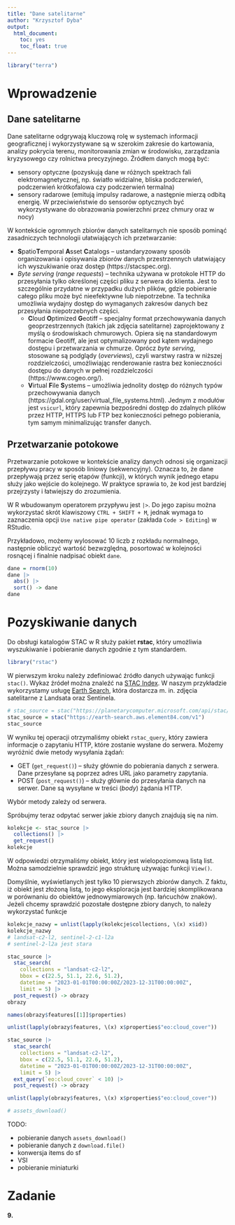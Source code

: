 ```yaml
---
title: "Dane satelitarne"
author: "Krzysztof Dyba"
output:
  html_document:
    toc: yes
    toc_float: true
---
```


```r
library("terra")
```

# Wprowadzenie

## Dane satelitarne

Dane satelitarne odgrywają kluczową rolę w systemach informacji geograficznej
i wykorzystywane są w szerokim zakresie do kartowania, analizy pokrycia terenu,
monitorowania zmian w środowisku, zarządzania kryzysowego czy
rolnictwa precyzyjnego. Źródłem danych mogą być:

* sensory optyczne (pozyskują dane w różnych spektrach fali elektromagnetycznej,
np. światło widzialne, bliska podczerwień, podczerwień krótkofalowa czy
podczerwień termalna)
* sensory radarowe (emitują impulsy radarowe, a następnie mierzą odbitą energię.
W przeciwieństwie do sensorów optycznych być wykorzystywane do obrazowania
powierzchni przez chmury oraz w nocy)

W kontekście ogromnych zbiorów danych satelitarnych nie sposób pominąć
zasadniczych technologii ułatwiających ich przetwarzanie:

* **S**patio**T**emporal **A**sset **C**atalogs -- ustandaryzowany sposób
organizowania i opisywania zbiorów danych przestrzennych ułatwiający ich
wyszukiwanie oraz dostęp (https://stacspec.org).
* *Byte serving* (*range requests*) -- technika używana w protokole HTTP do
przesyłania tylko określonej części pliku z serwera do klienta. Jest to
szczególnie przydatne w przypadku dużych plików, gdzie pobieranie całego pliku
może być nieefektywne lub niepotrzebne. Ta technika umożliwia wydajny dostęp do
wymaganych zakresów danych bez przesyłania niepotrzebnych części.
  * **C**loud **O**ptimized **G**eotiff -- specjalny format przechowywania
  danych geoprzestrzennych (takich jak zdjęcia satelitarne) zaprojektowany z
  myślą o środowiskach chmurowych. Opiera się na standardowym formacie Geotiff,
  ale jest optymalizowany pod kątem wydajnego dostępu i przetwarzania w chmurze.
  Oprócz *byte serving*, stosowane są podglądy (*overviews*), czyli warstwy rastra
  w niższej rozdzielczości, umożliwiając renderowanie rastra bez konieczności
  dostępu do danych w pełnej rozdzielczości (https://www.cogeo.org/).
  * **V**irtual **F**ile **S**ystems -- umożliwia jednolity dostęp do różnych
  typów przechowywania danych (https://gdal.org/user/virtual_file_systems.html).
  Jednym z modułów jest `vsicurl`, który zapewnia bezpośredni dostęp do zdalnych
  plików przez HTTP, HTTPS lub FTP bez konieczności pełnego pobierania, tym samym
  minimalizując transfer danych.

## Przetwarzanie potokowe

Przetwarzanie potokowe w kontekście analizy danych odnosi się organizacji
przepływu pracy w sposób liniowy (sekwencyjny). Oznacza to, że dane przepływają
przez serię etapów (funkcji), w których wynik jednego etapu służy jako wejście
do kolejnego. W praktyce sprawia to, że kod jest bardziej przejrzysty i
łatwiejszy do zrozumienia.

W R wbudowanym operatorem przypływu jest `|>`. Do jego zapisu można wykorzystać
skrót klawiszowy `CTRL + SHIFT + M`, jednak wymaga to zaznaczenia opcji
`Use native pipe operator` (zakłada `Code > Editing`) w RStudio.

Przykładowo, możemy wylosować 10 liczb z rozkładu normalnego, następnie obliczyć
wartość bezwzględną, posortować w kolejności rosnącej i finalnie nadpisać obiekt
`dane`.

```r
dane = rnorm(10)
dane |> 
  abs() |>
  sort() -> dane
dane
```

# Pozyskiwanie danych

Do obsługi katalogów STAC w R służy pakiet **rstac**, który umożliwia wyszukiwanie
i pobieranie danych zgodnie z tym standardem.

```r
library("rstac")
```

W pierwszym kroku należy zdefiniować źródło danych używając funkcji `stac()`.
Wykaz źródeł można znaleźć na [STAC Index](https://stacindex.org/). W naszym
przykładzie wykorzystamy usługę [Earth Search](https://element84.com/earth-search/),
która dostarcza m. in. zdjęcia satelitarne z Landsata oraz Sentinela.

```r
# stac_source = stac("https://planetarycomputer.microsoft.com/api/stac/v1")
stac_source = stac("https://earth-search.aws.element84.com/v1")
stac_source
```

W wyniku tej operacji otrzymaliśmy obiekt `rstac_query`, który zawiera
informacje o zapytaniu HTTP, które zostanie wysłane do serwera. Możemy wyróżnić
dwie metody wysyłania żądań:

* GET (`get_request()`) -- służy głównie do pobierania danych z serwera. Dane
przesyłane są poprzez adres URL jako parametry zapytania.
* POST (`post_request()`) -- służy głównie do przesyłania danych na serwer. Dane 
są wysyłane w treści (*body*) żądania HTTP.

Wybór metody zależy od serwera.

Spróbujmy teraz odpytać serwer jakie zbiory danych znajdują się na nim.

```r
kolekcje <- stac_source |>
  collections() |>
  get_request()
kolekcje
```

W odpowiedzi otrzymaliśmy obiekt, który jest wielopoziomową listą list. Można
samodzielnie sprawdzić jego strukturę używając funkcji `View()`.

Domyślnie, wyświetlanych jest tylko 10 pierwszych zbiorów danych. Z faktu, iż
obiekt jest złożoną listą, to jego eksploracja jest bardziej skomplikowana w 
porównaniu do obiektów jednowymiarowych (np. łańcuchów znaków). Jeżeli chcemy
sprawdzić pozostałe dostępne zbiory danych, to należy wykorzystać funkcje 

```r
kolekcje_nazwy = unlist(lapply(kolekcje$collections, \(x) x$id))
kolekcje_nazwy
# landsat-c2-l2, sentinel-2-c1-l2a
# sentinel-2-l2a jest stara
```

```r
stac_source |>
  stac_search(
    collections = "landsat-c2-l2",
    bbox = c(22.5, 51.1, 22.6, 51.2),
    datetime = "2023-01-01T00:00:00Z/2023-12-31T00:00:00Z",
    limit = 5) |>
  post_request() -> obrazy
obrazy
```

```r
names(obrazy$features[[1]]$properties)
```

```r
unlist(lapply(obrazy$features, \(x) x$properties$"eo:cloud_cover"))
```

```r
stac_source |>
  stac_search(
    collections = "landsat-c2-l2",
    bbox = c(22.5, 51.1, 22.6, 51.2),
    datetime = "2023-01-01T00:00:00Z/2023-12-31T00:00:00Z",
    limit = 5) |>
  ext_query(`eo:cloud_cover` < 10) |>
  post_request() -> obrazy

unlist(lapply(obrazy$features, \(x) x$properties$"eo:cloud_cover"))
```

```r
# assets_download()
```

TODO:

- pobieranie danych `assets_download()`
- pobieranie danych z `download.file()`
- konwersja items do sf
- VSI
- pobieranie miniaturki

# Zadanie

**9.**
